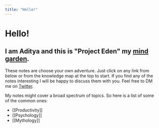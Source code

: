 ```yaml
---
title: "Hello!"
---
```


# Hello!
## I am Aditya and this is "Project Eden" my [mind garden](https://nesslabs.com/mind-garden).

These notes are choose your own adventure. Just click on any link from below or from the knowledge map at the top to start.
If you find any of the notes interesting I will be happy to discuss them with you. Feel free to DM me on [Twitter](https://twitter.com/scr33nslaver).

My notes might cover a broad spectrum of topics. So here is a list of some of the common ones:
- [[Productivity]]
- [[Psychology]]
- [[Mythology]]

